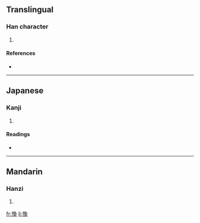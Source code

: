 ==Translingual==

===Han character===
{{Han char|rn=61|rad=心|as=09|sn=12|four=|canj=心弓月大 (PNBK)}}

# {{defn|Han|sort=心09}}

====References====
* {{Han ref|kx=0394.180|dkj=10918|dj=0730.250|hdz=42330.090|uh=610C|ud=24844}}

----

==Japanese==

===Kanji===
{{ja-kanji|grade=|rs=心09}}

# {{defn|Japanese|sort=心09}}

====Readings====
* {{ja-readings|on=[[かん]] (kan), [[がん]] (gan)|kun=[[はびこる]] (habikoru)}}

----

==Mandarin==

===Hanzi===
{{cmn-hanzi|pin=[[huàn]] ([[huan4]])|wg=huan<sup>4</sup>}}

# {{defn|Mandarin|sort=心09}}

[[fr:愌]]
[[li:愌]]
